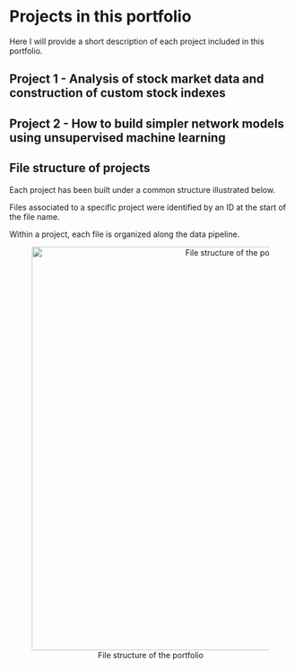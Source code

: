 # Projects in this portfolio

Here I will provide a short description of each project included in this portfolio.

## Project 1 - Analysis of stock market data and construction of custom stock indexes

## Project 2 - How to build simpler network models using unsupervised machine learning

<!--
## Project 3 - Guessing game using Machine Learning classification algorithms

-->

## File structure of projects
Each project has been built under a common structure illustrated below.

Files associated to a specific project were identified by an ID at the start of the file name.

Within a project, each file is organized along the data pipeline.

<center>

![File structure of the portfolio \label{file_structure}](images/file_structure.png){width=720px}

</center>